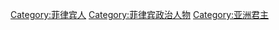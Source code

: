 [[Category:菲律宾人|Category:菲律宾人]]
[[Category:菲律宾政治人物|Category:菲律宾政治人物]]
[[Category:亚洲君主|Category:亚洲君主]]